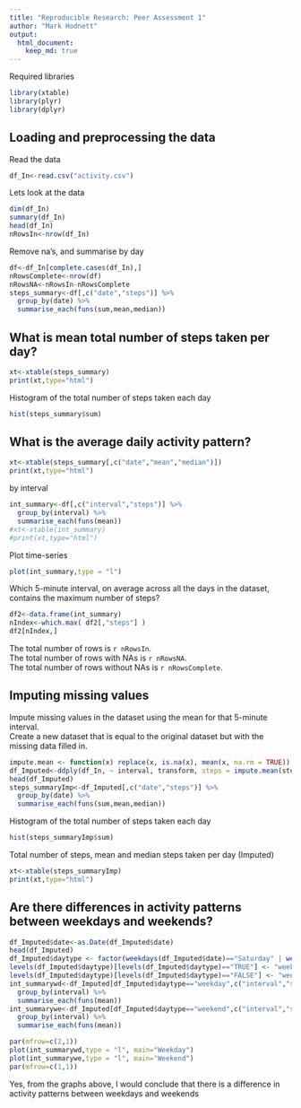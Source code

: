 ```yaml
---
title: "Reproducible Research: Peer Assessment 1"
author: "Mark Hodnett"
output: 
  html_document:
    keep_md: true
---
```

Required libraries
```r
library(xtable)
library(plyr)
library(dplyr)
```

## Loading and preprocessing the data

Read the data
```r
df_In<-read.csv("activity.csv")
```

Lets look at the data
```r
dim(df_In)
summary(df_In)
head(df_In)
nRowsIn<-nrow(df_In)
```

Remove na's, and summarise by day
```r
df<-df_In[complete.cases(df_In),]
nRowsComplete<-nrow(df)
nRowsNA<-nRowsIn-nRowsComplete
steps_summary<-df[,c("date","steps")] %>% 
  group_by(date) %>% 
  summarise_each(funs(sum,mean,median))
```

## What is mean total number of steps taken per day?
```r
xt<-xtable(steps_summary)
print(xt,type="html")
```

Histogram of the total number of steps taken each day
```r
hist(steps_summary$sum)
```

## What is the average daily activity pattern?
```r
xt<-xtable(steps_summary[,c("date","mean","median")])
print(xt,type="html")
```

by interval
```r
int_summary<-df[,c("interval","steps")] %>% 
  group_by(interval) %>% 
  summarise_each(funs(mean))
#xt<-xtable(int_summary)
#print(xt,type="html")
```

Plot time-series
```r
plot(int_summary,type = "l")
```

Which 5-minute interval, on average across all the days in the dataset, contains the maximum number of steps?
```r
df2<-data.frame(int_summary)
nIndex<-which.max( df2[,"steps"] )
df2[nIndex,]
```

The total number of rows is `r nRowsIn`.  
The total number of rows with NAs is `r nRowsNA`.  
The total number of rows without NAs is `r nRowsComplete`.  

## Imputing missing values
Impute missing values in the dataset using the mean for that 5-minute interval.  
Create a new dataset that is equal to the original dataset but with the missing data filled in.
```r
impute.mean <- function(x) replace(x, is.na(x), mean(x, na.rm = TRUE))
df_Imputed<-ddply(df_In, ~ interval, transform, steps = impute.mean(steps))
head(df_Imputed)
steps_summaryImp<-df_Imputed[,c("date","steps")] %>% 
  group_by(date) %>% 
  summarise_each(funs(sum,mean,median))
```

Histogram of the total number of steps taken each day
```r
hist(steps_summaryImp$sum)
```

Total number of steps, mean and median steps taken per day (Imputed)
```r
xt<-xtable(steps_summaryImp)
print(xt,type="html")
```

## Are there differences in activity patterns between weekdays and weekends?
```r
df_Imputed$date<-as.Date(df_Imputed$date)
head(df_Imputed)
df_Imputed$daytype <- factor(weekdays(df_Imputed$date)=="Saturday" | weekdays(df_Imputed$date)=="Sunday")
levels(df_Imputed$daytype)[levels(df_Imputed$daytype)=="TRUE"] <- "weekend"
levels(df_Imputed$daytype)[levels(df_Imputed$daytype)=="FALSE"] <- "weekday"
int_summarywd<-df_Imputed[df_Imputed$daytype=="weekday",c("interval","steps")] %>% 
  group_by(interval) %>% 
  summarise_each(funs(mean))
int_summarywe<-df_Imputed[df_Imputed$daytype=="weekend",c("interval","steps")] %>% 
  group_by(interval) %>% 
  summarise_each(funs(mean))
```

```r
par(mfrow=c(2,1))
plot(int_summarywd,type = "l", main="Weekday")
plot(int_summarywe,type = "l", main="Weekend")
par(mfrow=c(1,1))
```
Yes, from the graphs above, I would conclude that there is a difference in activity patterns between weekdays and weekends  

